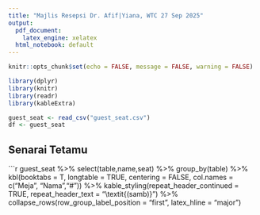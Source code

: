 ```yaml
---
title: "Majlis Resepsi Dr. Afif|Yiana, WTC 27 Sep 2025"
output:
  pdf_document:
    latex_engine: xelatex
  html_notebook: default
---
```


```r
knitr::opts_chunk$set(echo = FALSE, message = FALSE, warning = FALSE)

library(dplyr)
library(knitr)
library(readr)
library(kableExtra)

guest_seat <- read_csv("guest_seat.csv")
df <- guest_seat
```

## Senarai Tetamu

```r
guest_seat %>% 
  select(table,name,seat) %>% 
  group_by(table) %>% 
  kbl(booktabs = T, longtable = TRUE, centering = FALSE, col.names = c("Meja", "Nama","#")) %>%
  kable_styling(repeat_header_continued = TRUE, repeat_header_text = "\\textit{(samb)}") %>% 
    collapse_rows(row_group_label_position = "first",
                latex_hline = "major")
